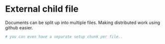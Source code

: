 # External child file

Documents can be split up into multiple files. Making distributed work using github easier.

```r
# you can even have a separate setup chunk per file..
```





